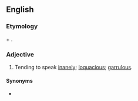 ==English==

===Etymology===
{{etyl|la|en}} {{m|la|inanis||empty}} + {{m|la|loqui||speak}}. {{lena}}

===Adjective===
{{head|en|adjective}}

# Tending to speak [[inane]]ly; [[loquacious]]; [[garrulous]].

====Synonyms====
* {{l|en|inaniloquous}}